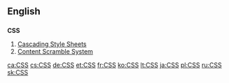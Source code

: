 ==English==

==={{initialism}}===
'''CSS'''

# [[w:Cascading Style Sheets|Cascading Style Sheets]]
# [[w:Content Scramble System|Content Scramble System]]

[[ca:CSS]]
[[cs:CSS]]
[[de:CSS]]
[[et:CSS]]
[[fr:CSS]]
[[ko:CSS]]
[[lt:CSS]]
[[ja:CSS]]
[[pl:CSS]]
[[ru:CSS]]
[[sk:CSS]]